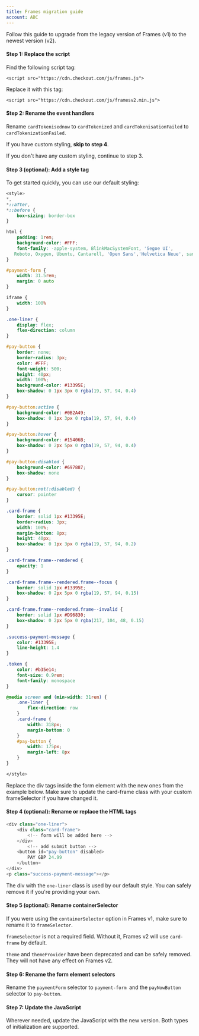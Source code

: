 ```yaml
---
title: Frames migration guide
account: ABC
---
```


Follow this guide to upgrade from the legacy version of Frames (v1) to the newest version (v2).

#### Step 1: Replace the script

Find the following script tag:

`<script src="https://cdn.checkout.com/js/frames.js">`

Replace it with this tag:

`<script src="https://cdn.checkout.com/js/framesv2.min.js">`

#### Step 2: Rename the event handlers

Rename `cardTokenisednow` to `cardTokenized` and `cardTokenisationFailed` to `cardTokenizationFailed`.

If you have custom styling, **skip to step 4**.

If you don't have any custom styling, continue to step 3.

#### Step 3 (optional): Add a style tag

To get started quickly, you can use our default styling:

```css
<style>
*,
*::after,
*::before {
	box-sizing: border-box
}

html {
	padding: 1rem;
	background-color: #FFF;
	font-family: -apple-system, BlinkMacSystemFont, 'Segoe UI',
   Roboto, Oxygen, Ubuntu, Cantarell, 'Open Sans','Helvetica Neue', sans-serif
}

#payment-form {
	width: 31.5rem;
	margin: 0 auto
}

iframe {
	width: 100%
}

.one-liner {
	display: flex;
	flex-direction: column
}

#pay-button {
	border: none;
	border-radius: 3px;
	color: #FFF;
	font-weight: 500;
	height: 40px;
	width: 100%;
	background-color: #13395E;
	box-shadow: 0 1px 3px 0 rgba(19, 57, 94, 0.4)
}

#pay-button:active {
	background-color: #0B2A49;
	box-shadow: 0 1px 3px 0 rgba(19, 57, 94, 0.4)
}

#pay-button:hover {
	background-color: #15406B;
	box-shadow: 0 2px 5px 0 rgba(19, 57, 94, 0.4)
}

#pay-button:disabled {
	background-color: #697887;
	box-shadow: none
}

#pay-button:not(:disabled) {
	cursor: pointer
}

.card-frame {
	border: solid 1px #13395E;
	border-radius: 3px;
	width: 100%;
	margin-bottom: 8px;
	height: 40px;
	box-shadow: 0 1px 3px 0 rgba(19, 57, 94, 0.2)
}

.card-frame.frame--rendered {
	opacity: 1
}

.card-frame.frame--rendered.frame--focus {
	border: solid 1px #13395E;
	box-shadow: 0 2px 5px 0 rgba(19, 57, 94, 0.15)
}

.card-frame.frame--rendered.frame--invalid {
	border: solid 1px #D96830;
	box-shadow: 0 2px 5px 0 rgba(217, 104, 48, 0.15)
}

.success-payment-message {
	color: #13395E;
	line-height: 1.4
}

.token {
	color: #b35e14;
	font-size: 0.9rem;
	font-family: monospace
}

@media screen and (min-width: 31rem) {
	.one-liner {
		flex-direction: row
	}
	.card-frame {
		width: 318px;
		margin-bottom: 0
	}
	#pay-button {
		width: 175px;
		margin-left: 8px
	}
}

</style>

```

Replace the div tags inside the form element with the new ones from the example below. Make sure to update the card-frame class with your custom frameSelector if you have changed it.

#### Step 4 (optional): Rename or replace the HTML tags

```javascript
<div class="one-liner">
    <div class="card-frame">
        <!-- form will be added here -->
    </div>
        <!-- add submit button -->
    <button id="pay-button" disabled>
        PAY GBP 24.99
    </button>
</div>
<p class="success-payment-message"></p>
```

<TipBox variant="success">

The div with the `one-liner` class is used by our default style. You can safely remove it if you're providing your own.

</TipBox>

#### Step 5 (optional): Rename containerSelector

If you were using the `containerSelector` option in Frames v1, make sure to rename it to `frameSelector`.

<TipBox variant="info" title="Please note:">

`frameSelector` is not a required field. Without it, Frames v2 will use `card-frame` by default.

</TipBox>

<TipBox variant="note" title="Deprecated options">

`theme` and `themeProvider` have been deprecated and can be safely removed. They will not have any effect on Frames v2.

</TipBox>

#### Step 6: Rename the form element selectors

Rename the `paymentForm` selector to `payment-form `and the `payNowButton` selector to `pay-button`.

#### Step 7: Update the JavaScript

Wherever needed, update the JavaScript with the new version. Both types of initialization are supported.

